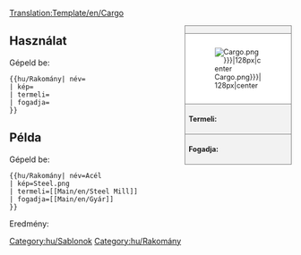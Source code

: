 <noinclude>[[Translation:Template/en/Cargo]]{{en/-}}</noinclude><!--
--><div style="float:right; width:15em; font-size:90%; border:1px solid gray; background-color:#f2f2f2; margin-left:1em; margin-bottom:1em">
<div style="text-align:center; border-bottom:1px solid gray"><strong>{{{név}}}</strong></div>
<div style="padding:1em; background-color:white">[[File:en/.{{{kép|Cargo.png}}}|128px|center]]</div>
<div style="border-top:1px solid gray; padding:0.5em"><strong>Termeli:</strong> {{{termeli}}}</div>
<div style="border-top:1px solid gray; padding:0.5em"><strong>Fogadja:</strong> {{{fogadja}}}</div>
</div><noinclude>

{{en/-}}
==Használat==
Gépeld be:
<pre>{{hu/Rakomány| név=
| kép=
| termeli=
| fogadja=
}}</pre>

==Példa==
Gépeld be:
<pre>{{hu/Rakomány| név=Acél
| kép=Steel.png
| termeli=[[Main/en/Steel Mill]]
| fogadja=[[Main/en/Gyár]]
}}</pre>
Eredmény:
{{hu/Rakomány| név=Acél
| kép=Steel.png
| termeli=[[Main/en/Steel Mill]]
| fogadja=[[Main/en/Gyár]]
}}
[[Category:hu/Sablonok]]
</noinclude><includeonly>[[Category:hu/Rakomány]]</includeonly>